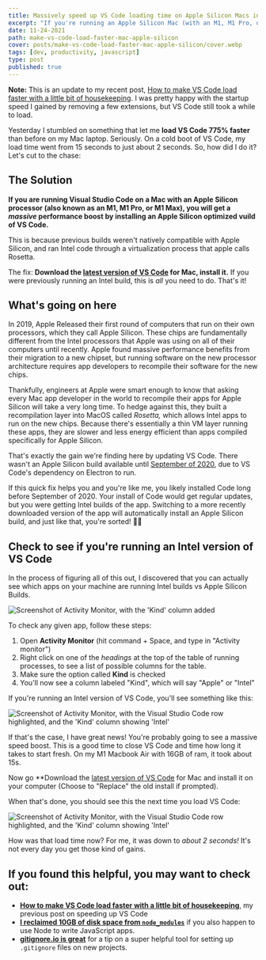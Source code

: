 ```yaml
---
title: Massively speed up VS Code loading time on Apple Silicon Macs in one step
excerpt: "If you're running an Apple Silicon Mac (with an M1, M1 Pro, or M1 Max chip), you may be able to speed up VS Code massively with a quick update."
date: 11-24-2021
path: make-vs-code-load-faster-mac-apple-silicon
cover: posts/make-vs-code-load-faster-mac-apple-silicon/cover.webp
tags: [dev, productivity, javascript]
type: post
published: true
---
```


<Aside type="note">

**Note:** This is an update to my recent post, [How to make VS Code load faster with a little bit of housekeeping](https://mikebifulco.com/posts/make-vs-code-load-faster-by-removing-extensions).
I was pretty happy with the startup speed I gained by removing a few
extensions, but VS Code still took a while to load.

</Aside>

Yesterday I stumbled on something that let me **load VS Code 775% faster** than before on my Mac laptop. Seriously. On a cold boot of VS Code, my load time went from 15 seconds to just about 2 seconds. So, how did I do it? Let's cut to the chase:

## The Solution

**If you are running Visual Studio Code on a Mac with an Apple Silicon processor (also known as an M1, M1 Pro, or M1 Max), you will get a _massive_ performance boost by installing an Apple Silicon optimized vuild of VS Code.**

This is because previous builds weren't natively compatible with Apple Silicon, and ran Intel code through a virtualization process that apple calls Rosetta.

The fix: **Download the [latest version of VS Code](https://code.visualstudio.com/download) for Mac, install it.** If you were previously running an Intel build, this is _all_ you need to do. That's it!

## What's going on here

In 2019, Apple Released their first round of computers that run on their own processors, which they call Apple Silicon. These chips are fundamentally different from the Intel processors that Apple was using on all of their computers until recently. Apple found massive performance benefits from their migration to a new chipset, but running software on the new processor architecture requires app developers to recompile their software for the new chips.

Thankfully, engineers at Apple were smart enough to know that asking every Mac app developer in the world to recompile their apps for Apple Silicon will take a very long time. To hedge against this, they built a recompilation layer into MacOS called _Rosetta,_ which allows Intel apps to run on the new chips. Because there's essentially a thin VM layer running these apps, they are slower and less energy efficient than apps compiled specifically for Apple Silicon.

That's exactly the gain we're finding here by updating VS Code. There wasn't an Apple Silicon build available until [September of 2020](https://github.com/microsoft/vscode/issues/101662), due to VS Code's dependency on Electron to run.

If this quick fix helps you and you're like me, you likely installed Code long before September of 2020. Your install of Code would get regular updates, but you were getting Intel builds of the app. Switching to a more recently downloaded version of the app will automatically install an Apple Silicon build, and just like that, you're sorted! 🧙‍♂️

## Check to see if you're running an Intel version of VS Code

In the process of figuring all of this out, I discovered that you can actually see which apps on your machine are running Intel builds vs Apple Silicon Builds.

<Image
  publicId="posts/make-vs-code-load-faster-mac-apple-silicon/kind-column"
  caption="The 'Kind' column in Activity Monitor tells you which processor architecture every app is built to run against"
  alt="Screenshot of Activity Monitor, with the 'Kind' column added"
/>

To check any given app, follow these steps:

1. Open **Activity Monitor** (hit command + Space, and type in "Activity monitor")
2. Right click on one of the _headings_ at the top of the table of running processes, to see a list of possible columns for the table.
3. Make sure the option called **Kind** is checked
4. You'll now see a column labeled "Kind", which will say "Apple" or "Intel"

If you're running an Intel version of VS Code, you'll see something like this:

<Image
  publicId="posts/make-vs-code-load-faster-mac-apple-silicon/intel-build"
  caption="The 'Kind' column will say Intel - and I bet your load times for VS Code could be much better."
  alt="Screenshot of Activity Monitor, with the Visual Studio Code row highlighted, and the 'Kind' column showing 'Intel'"
/>

If that's the case, I have great news! You're probably going to see a massive speed boost. This is a good time to close VS Code and time how long it takes to start fresh. On my M1 Macbook Air with 16GB of ram, it took about 15s.

Now go \*\*Download the [latest version of VS Code](https://code.visualstudio.com/download) for Mac and install it on your computer (Choose to "Replace" the old install if prompted).

When that's done, you should see this the next time you load VS Code:

<Image
  publicId="posts/make-vs-code-load-faster-mac-apple-silicon/apple-build"
  caption="The 'Kind' column will say Apple"
  alt="Screenshot of Activity Monitor, with the Visual Studio Code row highlighted, and the 'Kind' column showing 'Intel'"
/>

How was that load time now? For me, it was down to _about 2 seconds!_ It's not every day you get those kind of gains.

## If you found this helpful, you may want to check out:

- **[How to make VS Code load faster with a little bit of housekeeping](https://mikebifulco.com/posts/make-vs-code-load-faster-by-removing-extensions)**, my previous post on speeding up VS Code
- **[I reclaimed 10GB of disk space from `node_modules`](https://mikebifulco.com/posts/reclaimed-10gb-of-disk-space-from-node-modules)** if you also happen to use Node to write JavaScript apps.
- **[gitignore.io is great](https://mikebifulco.com/posts/gitignore-io-is-great)** for a tip on a super helpful tool for setting up `.gitignore` files on new projects.
